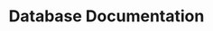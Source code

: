 ---
title: "Database Documentation"
description: "Welcome to the new home for your documentation"
---